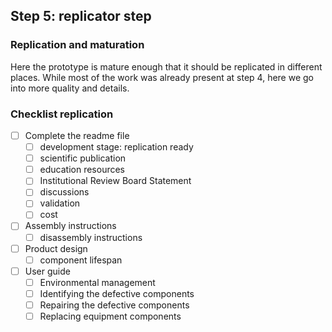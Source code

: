 ## Step 5: replicator step {.unnumbered}

### Replication and maturation

Here the prototype is mature enough that it should be replicated in different places. While most of the work was already present at step 4, here we go into more quality and details.

### Checklist replication

- [ ] Complete the readme file
  - [ ] development stage: replication ready
  - [ ] scientific publication
  - [ ] education resources
  - [ ] Institutional Review Board Statement
  - [ ] discussions
  - [ ] validation
  - [ ] cost
  
- [ ] Assembly instructions
  - [ ] disassembly instructions

- [ ] Product design
  - [ ] component lifespan
  
- [ ] User guide
  - [ ] Environmental management
  - [ ] Identifying the defective components
  - [ ] Repairing the defective components
  - [ ] Replacing equipment components 



